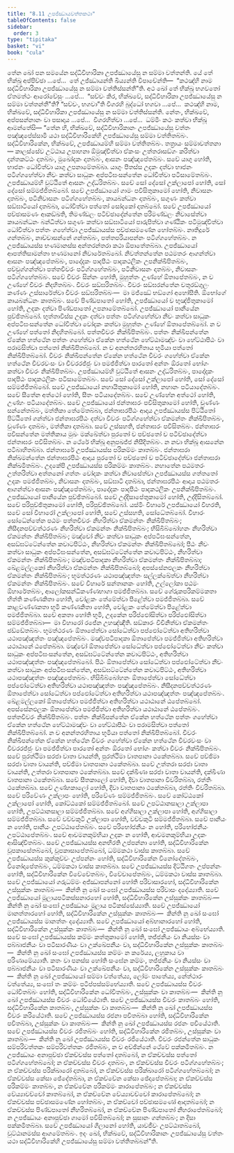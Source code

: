 ```yaml
---
title: "8.11 උපජ්ඣායවත්තකථා"
tableOfContents: false
sidebar:
  order: 3
type: "tipitaka"
basket: "vi"
book: "cula"
---
```



<DynamicBreadcrumb />

<Division number="375" book="cula">

<Paragraph number="1709" book="cula">
තේන ඛෝ පන සමයේන සද්ධිවිහාරිකා උපජ්ඣායේසු න සම්මා වත්තන්ති. යේ තේ භික්ඛූ අප්පිච්ඡා …පේ…  තේ උජ්ඣායන්ති ඛිය්‍යන්ති විපාචේන්ති—  “කථඤ්හි නාම සද්ධිවිහාරිකා උපජ්ඣායේසු න සම්මා වත්තිස්සන්තී”ති. අථ ඛෝ තේ භික්ඛූ භගවතෝ ඒතමත්ථං ආරෝචේසුං …පේ…  “සච්චං කිර, භික්ඛවේ, සද්ධිවිහාරිකා උපජ්ඣායේසු න සම්මා වත්තන්තී”ති? “සච්චං, භගවා”ති විගරහි බුද්ධෝ භගවා …පේ…  කථඤ්හි නාම, භික්ඛවේ, සද්ධිවිහාරිකා උපජ්ඣායේසු න සම්මා වත්තිස්සන්ති. නේතං, භික්ඛවේ, අප්පසන්නානං වා පසාදාය …පේ…  විගරහිත්වා …පේ…  ධම්මිං කථං කත්වා භික්ඛූ ආමන්තේසි—
</Paragraph>

</Division>
<Division number="376" book="cula">

<Paragraph number="1710" book="cula">
“තේන හි, භික්ඛවේ, සද්ධිවිහාරිකානං උපජ්ඣායේසු වත්තං පඤ්ඤපේස්සාමි යථා සද්ධිවිහාරිකේහි උපජ්ඣායේසු සම්මා වත්තිතබ්බං. සද්ධිවිහාරිකේන, භික්ඛවේ, උපජ්ඣායම්හි සම්මා වත්තිතබ්බං. තත්‍රායං සම්මාවත්තනා—
</Paragraph>

<Paragraph number="1711" book="cula">
කාලස්සේව උට්ඨාය උපාහනා ඕමුඤ්චිත්වා ඒකංසං උත්තරාසඞ්ගං කරිත්වා දන්තකට්ඨං දාතබ්බං, මුඛෝදකං දාතබ්බං, ආසනං පඤ්ඤපේතබ්බං. සචේ යාගු හෝති, භාජනං ධෝවිත්වා යාගු උපනාමේතබ්බා. යාගුං පීතස්ස උදකං දත්වා භාජනං පටිග්ගහේත්වා නීචං කත්වා සාධුකං අප්පටිඝංසන්තේන ධෝවිත්වා පටිසාමේතබ්බං. උපජ්ඣායම්හි වුට්ඨිතේ ආසනං උද්ධරිතබ්බං. සචේ සෝ දේසෝ උක්ලාපෝ හෝති, සෝ දේසෝ සම්මජ්ජිතබ්බෝ.
</Paragraph>

<Paragraph number="1712" book="cula">
සචේ උපජ්ඣායෝ ගාමං පවිසිතුකාමෝ හෝති, නිවාසනං දාතබ්බං, පටිනිවාසනං පටිග්ගහේතබ්බං, කායබන්ධනං දාතබ්බං, සගුණං කත්වා සඞ්ඝාටියෝ දාතබ්බා, ධෝවිත්වා පත්තෝ සෝදකෝ දාතබ්බෝ. සචේ උපජ්ඣායෝ පච්ඡාසමණං ආකඞ්ඛති, තිමණ්ඩලං පටිච්ඡාදේන්තේන පරිමණ්ඩලං නිවාසේත්වා කායබන්ධනං බන්ධිත්වා සගුණං කත්වා සඞ්ඝාටියෝ පාරුපිත්වා ගණ්ඨිකං පටිමුඤ්චිත්වා ධෝවිත්වා පත්තං ගහේත්වා උපජ්ඣායස්ස පච්ඡාසමණේන හෝතබ්බං. නාතිදූරේ ගන්තබ්බං, නාච්චාසන්නේ ගන්තබ්බං, පත්තපරියාපන්නං පටිග්ගහේතබ්බං. න උපජ්ඣායස්ස භණමානස්ස අන්තරන්තරා කථා ඕපාතේතබ්බා. උපජ්ඣායෝ ආපත්තිසාමන්තා භණමානෝ නිවාරේතබ්බෝ.
</Paragraph>

<Paragraph number="1713" book="cula">
නිවත්තන්තේන පඨමතරං ආගන්ත්වා ආසනං පඤ්ඤපේතබ්බං, පාදෝදකං පාදපීඨං පාදකථලිකං උපනික්ඛිපිතබ්බං, පච්චුග්ගන්ත්වා පත්තචීවරං පටිග්ගහේතබ්බං, පටිනිවාසනං දාතබ්බං, නිවාසනං පටිග්ගහේතබ්බං. සචේ චීවරං සින්නං හෝති, මුහුත්තං උණ්හේ ඕතාපේතබ්බං, න ච උණ්හේ චීවරං නිදහිතබ්බං. චීවරං සඞ්ඝරිතබ්බං. චීවරං සඞ්ඝරන්තේන චතුරඞ්ගුලං කණ්ණං උස්සාරේත්වා චීවරං සඞ්ඝරිතබ්බං—  මා මජ්ඣේ භඞ්ගෝ අහෝසීති. ඕභෝගේ කායබන්ධනං කාතබ්බං.
</Paragraph>

<Paragraph number="1714" book="cula">
සචේ පිණ්ඩපාතෝ හෝති, උපජ්ඣායෝ ච භුඤ්ජිතුකාමෝ හෝති, උදකං දත්වා පිණ්ඩපාතෝ උපනාමේතබ්බෝ. උපජ්ඣායෝ පානීයේන පුච්ඡිතබ්බෝ. භුත්තාවිස්ස උදකං දත්වා පත්තං පටිග්ගහේත්වා නීචං කත්වා සාධුකං අප්පටිඝංසන්තේන ධෝවිත්වා වෝදකං කත්වා මුහුත්තං උණ්හේ ඕතාපේතබ්බෝ. න ච උණ්හේ පත්තෝ නිදහිතබ්බෝ. පත්තචීවරං නික්ඛිපිතබ්බං. පත්තං නික්ඛිපන්තේන ඒකේන හත්ථේන පත්තං ගහේත්වා ඒකේන හත්ථේන හේට්ඨාමඤ්චං වා හේට්ඨාපීඨං වා පරාමසිත්වා පත්තෝ නික්ඛිපිතබ්බෝ. න ච අනන්තරහිතාය භූමියා පත්තෝ නික්ඛිපිතබ්බෝ. චීවරං නික්ඛිපන්තේන ඒකේන හත්ථේන චීවරං ගහේත්වා ඒකේන හත්ථේන චීවරවංසං වා චීවරරජ්ජුං වා පමජ්ජිත්වා පාරතෝ අන්තං ඕරතෝ භෝගං කත්වා චීවරං නික්ඛිපිතබ්බං. උපජ්ඣායම්හි වුට්ඨිතේ ආසනං උද්ධරිතබ්බං, පාදෝදකං පාදපීඨං පාදකථලිකං පටිසාමේතබ්බං. සචේ සෝ දේසෝ උක්ලාපෝ හෝති, සෝ දේසෝ සම්මජ්ජිතබ්බෝ.
</Paragraph>

<Paragraph number="1715" book="cula">
සචේ උපජ්ඣායෝ නහායිතුකාමෝ හෝති, නහානං පටියාදේතබ්බං. සචේ සීතේන අත්ථෝ හෝති, සීතං පටියාදේතබ්බං. සචේ උණ්හේන අත්ථෝ හෝති, උණ්හං පටියාදේතබ්බං.
</Paragraph>

<Paragraph number="1716" book="cula">
සචේ උපජ්ඣායෝ ජන්තාඝරං පවිසිතුකාමෝ හෝති, චුණ්ණං සන්නේතබ්බං, මත්තිකා තේමේතබ්බා, ජන්තාඝරපීඨං ආදාය උපජ්ඣායස්ස පිට්ඨිතෝ පිට්ඨිතෝ ගන්ත්වා ජන්තාඝරපීඨං දත්වා චීවරං පටිග්ගහේත්වා ඒකමන්තං නික්ඛිපිතබ්බං, චුණ්ණං දාතබ්බං, මත්තිකා දාතබ්බා. සචේ උස්සහති, ජන්තාඝරං පවිසිතබ්බං. ජන්තාඝරං පවිසන්තේන මත්තිකාය මුඛං මක්ඛේත්වා පුරතෝ ච පච්ඡතෝ ච පටිච්ඡාදේත්වා ජන්තාඝරං පවිසිතබ්බං. න ථේරේ භික්ඛූ අනුපඛජ්ජ නිසීදිතබ්බං. න නවා භික්ඛූ ආසනේන පටිබාහිතබ්බා. ජන්තාඝරේ උපජ්ඣායස්ස පරිකම්මං කාතබ්බං. ජන්තාඝරා නික්ඛමන්තේන ජන්තාඝරපීඨං ආදාය පුරතෝ ච පච්ඡතෝ ච පටිච්ඡාදේත්වා ජන්තාඝරා නික්ඛමිතබ්බං.
</Paragraph>

<Paragraph number="1717" book="cula">
උදකේපි උපජ්ඣායස්ස පරිකම්මං කාතබ්බං. නහාතේන පඨමතරං උත්තරිත්වා අත්තනෝ ගත්තං වෝදකං කත්වා නිවාසේත්වා උපජ්ඣායස්ස ගත්තතෝ උදකං පමජ්ජිතබ්බං, නිවාසනං දාතබ්බං, සඞ්ඝාටි දාතබ්බා, ජන්තාඝරපීඨං ආදාය පඨමතරං ආගන්ත්වා ආසනං පඤ්ඤපේතබ්බං, පාදෝදකං පාදපීඨං පාදකථලිකං උපනික්ඛිපිතබ්බං. උපජ්ඣායෝ පානීයේන පුච්ඡිතබ්බෝ. සචේ උද්දිසාපේතුකාමෝ හෝති, උද්දිසිතබ්බෝ. සචේ පරිපුච්ඡිතුකාමෝ හෝති, පරිපුච්ඡිතබ්බෝ.
</Paragraph>

<Paragraph number="1718" book="cula">
යස්මිං විහාරේ උපජ්ඣායෝ විහරති, සචේ සෝ විහාරෝ උක්ලාපෝ හෝති, සචේ උස්සහති, සෝධේතබ්බෝ. විහාරං සෝධේන්තේන පඨමං පත්තචීවරං නීහරිත්වා ඒකමන්තං නික්ඛිපිතබ්බං; නිසීදනපච්චත්ථරණං නීහරිත්වා ඒකමන්තං නික්ඛිපිතබ්බං; භිසිබිබ්බෝහනං නීහරිත්වා ඒකමන්තං නික්ඛිපිතබ්බං; මඤ්චෝ නීචං කත්වා සාධුකං අප්පටිඝංසන්තේන, අසඞ්ඝට්ටේන්තේන කවාටපිට්ඨං, නීහරිත්වා ඒකමන්තං නික්ඛිපිතබ්බෝ; පීඨං නීචං කත්වා සාධුකං අප්පටිඝංසන්තේන, අසඞ්ඝට්ටේන්තේන කවාටපිට්ඨං, නීහරිත්වා ඒකමන්තං නික්ඛිපිතබ්බං; මඤ්චපටිපාදකා නීහරිත්වා ඒකමන්තං නික්ඛිපිතබ්බා; ඛේළමල්ලකෝ නීහරිත්වා ඒකමන්තං නික්ඛිපිතබ්බෝ; අපස්සේනඵලකං නීහරිත්වා ඒකමන්තං නික්ඛිපිතබ්බං; භූමත්ථරණං යථාපඤ්ඤත්තං සල්ලක්ඛේත්වා නීහරිත්වා ඒකමන්තං නික්ඛිපිතබ්බං. සචේ විහාරේ සන්තානකං හෝති, උල්ලෝකා පඨමං ඕහාරේතබ්බං, ආලෝකසන්ධිකණ්ණභාගා පමජ්ජිතබ්බා. සචේ ගේරුකපරිකම්මකතා භිත්ති කණ්ණකිතා හෝති, චෝළකං තේමේත්වා පීළේත්වා පමජ්ජිතබ්බා. සචේ කාළවණ්ණකතා භූමි කණ්ණකිතා හෝති, චෝළකං තේමේත්වා පීළේත්වා පමජ්ජිතබ්බා. සචේ අකතා හෝති භූමි, උදකේන පරිප්ඵෝසිත්වා පරිප්ඵෝසිත්වා සම්මජ්ජිතබ්බා—  මා විහාරෝ රජේන උහඤ්ඤීති. සඞ්කාරං විචිනිත්වා ඒකමන්තං ඡඩ්ඩේතබ්බං.
</Paragraph>

<Paragraph number="1719" book="cula">
භූමත්ථරණං ඕතාපේත්වා සෝධේත්වා පප්ඵෝටේත්වා අතිහරිත්වා යථාපඤ්ඤත්තං පඤ්ඤපේතබ්බං. මඤ්චපටිපාදකා ඕතාපේත්වා පමජ්ජිත්වා අතිහරිත්වා යථාඨානේ ඨපේතබ්බා. මඤ්චෝ ඕතාපේත්වා සෝධේත්වා පප්ඵෝටේත්වා නීචං කත්වා සාධුකං අප්පටිඝංසන්තේන, අසඞ්ඝට්ටේන්තේන කවාටපිට්ඨං, අතිහරිත්වා යථාපඤ්ඤත්තං පඤ්ඤපේතබ්බෝ. පීඨං ඕතාපේත්වා සෝධේත්වා පප්ඵෝටේත්වා නීචං කත්වා සාධුකං අප්පටිඝංසන්තේන, අසඞ්ඝට්ටේන්තේන කවාටපිට්ඨං, අතිහරිත්වා යථාපඤ්ඤත්තං පඤ්ඤපේතබ්බං. භිසිබිබ්බෝහනං ඕතාපේත්වා සෝධේත්වා පප්ඵෝටේත්වා අතිහරිත්වා යථාපඤ්ඤත්තං පඤ්ඤපේතබ්බං. නිසීදනපච්චත්ථරණං ඕතාපේත්වා සෝධේත්වා පප්ඵෝටේත්වා අතිහරිත්වා යථාපඤ්ඤත්තං පඤ්ඤපේතබ්බං. ඛේළමල්ලකෝ ඕතාපේත්වා පමජ්ජිත්වා අතිහරිත්වා යථාඨානේ ඨපේතබ්බෝ. අපස්සේනඵලකං ඕතාපේත්වා පමජ්ජිත්වා අතිහරිත්වා යථාඨානේ ඨපේතබ්බං. පත්තචීවරං නික්ඛිපිතබ්බං. පත්තං නික්ඛිපන්තේන ඒකේන හත්ථේන පත්තං ගහේත්වා ඒකේන හත්ථේන හේට්ඨාමඤ්චං වා හේට්ඨාපීඨං වා පරාමසිත්වා පත්තෝ නික්ඛිපිතබ්බෝ. න ච අනන්තරහිතාය භූමියා පත්තෝ නික්ඛිපිතබ්බෝ. චීවරං නික්ඛිපන්තේන ඒකේන හත්ථේන චීවරං ගහේත්වා ඒකේන හත්ථේන චීවරවංසං වා චීවරරජ්ජුං වා පමජ්ජිත්වා පාරතෝ අන්තං ඕරතෝ භෝගං කත්වා චීවරං නික්ඛිපිතබ්බං.
</Paragraph>

<Paragraph number="1720" book="cula">
සචේ පුරත්ථිමා සරජා වාතා වායන්ති, පුරත්ථිමා වාතපානා ථකේතබ්බා. සචේ පච්ඡිමා සරජා වාතා වායන්ති, පච්ඡිමා වාතපානා ථකේතබ්බා. සචේ උත්තරා සරජා වාතා වායන්ති, උත්තරා වාතපානා ථකේතබ්බා. සචේ දක්ඛිණා සරජා වාතා වායන්ති, දක්ඛිණා වාතපානා ථකේතබ්බා. සචේ සීතකාලෝ හෝති, දිවා වාතපානා විවරිතබ්බා, රත්තිං ථකේතබ්බා. සචේ උණ්හකාලෝ හෝති, දිවා වාතපානා ථකේතබ්බා, රත්තිං විවරිතබ්බා.
</Paragraph>

<Paragraph number="1721" book="cula">
සචේ පරිවේණං උක්ලාපං හෝති, පරිවේණං සම්මජ්ජිතබ්බං. සචේ කෝට්ඨකෝ උක්ලාපෝ හෝති, කෝට්ඨකෝ සම්මජ්ජිතබ්බෝ. සචේ උපට්ඨානසාලා උක්ලාපා හෝති, උපට්ඨානසාලා සම්මජ්ජිතබ්බා. සචේ අග්ගිසාලා උක්ලාපා හෝති, අග්ගිසාලා සම්මජ්ජිතබ්බා. සචේ වච්චකුටි උක්ලාපා හෝති, වච්චකුටි සම්මජ්ජිතබ්බා. සචේ පානීයං න හෝති, පානීයං උපට්ඨාපේතබ්බං. සචේ පරිභෝජනීයං න හෝති, පරිභෝජනීයං උපට්ඨාපේතබ්බං. සචේ ආචමනකුම්භියා උදකං න හෝති, ආචමනකුම්භියා උදකං ආසිඤ්චිතබ්බං.
</Paragraph>

<Paragraph number="1722" book="cula">
සචේ උපජ්ඣායස්ස අනභිරති උප්පන්නා හෝති, සද්ධිවිහාරිකේන වූපකාසේතබ්බෝ, වූපකාසාපේතබ්බෝ, ධම්මකථා වාස්ස කාතබ්බා. සචේ උපජ්ඣායස්ස කුක්කුච්චං උප්පන්නං හෝති, සද්ධිවිහාරිකේන විනෝදේතබ්බං, විනෝදාපේතබ්බං, ධම්මකථා වාස්ස කාතබ්බා. සචේ උපජ්ඣායස්ස දිට්ඨිගතං උප්පන්නං හෝති, සද්ධිවිහාරිකේන විවේචේතබ්බං, විවේචාපේතබ්බං, ධම්මකථා වාස්ස කාතබ්බා. සචේ උපජ්ඣායෝ ගරුධම්මං අජ්ඣාපන්නෝ හෝති පරිවාසාරහෝ, සද්ධිවිහාරිකේන උස්සුක්කං කාතබ්බං—  කින්ති නු ඛෝ සංඝෝ උපජ්ඣායස්ස පරිවාසං දදේය්‍යාති. සචේ උපජ්ඣායෝ මූලායපටිකස්සනාරහෝ හෝති, සද්ධිවිහාරිකේන උස්සුක්කං කාතබ්බං—  කින්ති නු ඛෝ සංඝෝ උපජ්ඣායං මූලාය පටිකස්සේය්‍යාති. සචේ උපජ්ඣායෝ මානත්තාරහෝ හෝති, සද්ධිවිහාරිකේන උස්සුක්කං කාතබ්බං—  කින්ති නු ඛෝ සංඝෝ උපජ්ඣායස්ස මානත්තං දදේය්‍යාති. සචේ උපජ්ඣායෝ අබ්භානාරහෝ හෝති, සද්ධිවිහාරිකේන උස්සුක්කං කාතබ්බං—  කින්ති නු ඛෝ සංඝෝ උපජ්ඣායං අබ්භේය්‍යාති. සචේ සංඝෝ උපජ්ඣායස්ස කම්මං කත්තුකාමෝ හෝති, තජ්ජනීයං වා නියස්සං වා පබ්බාජනීයං වා පටිසාරණීයං වා උක්ඛේපනීයං වා, සද්ධිවිහාරිකේන උස්සුක්කං කාතබ්බං—  කින්ති නු ඛෝ සංඝෝ උපජ්ඣායස්ස කම්මං න කරේය්‍ය, ලහුකාය වා පරිණාමේය්‍යාති. කතං වා පනස්ස හෝති සංඝේන කම්මං, තජ්ජනීයං වා නියස්සං වා පබ්බාජනීයං වා පටිසාරණීයං වා උක්ඛේපනීයං වා, සද්ධිවිහාරිකේන උස්සුක්කං කාතබ්බං—  කින්ති නු ඛෝ උපජ්ඣායෝ සම්මා වත්තේය්‍ය, ලෝමං පාතේය්‍ය, නේත්ථාරං වත්තේය්‍ය, සංඝෝ තං කම්මං පටිප්පස්සම්භේය්‍යාති.
</Paragraph>

<Paragraph number="1723" book="cula">
සචේ උපජ්ඣායස්ස චීවරං ධෝවිතබ්බං හෝති, සද්ධිවිහාරිකේන ධෝවිතබ්බං, උස්සුක්කං වා කාතබ්බං—  කින්ති නු ඛෝ උපජ්ඣායස්ස චීවරං ධෝවියේථාති. සචේ උපජ්ඣායස්ස චීවරං කාතබ්බං හෝති, සද්ධිවිහාරිකේන කාතබ්බං, උස්සුක්කං වා කාතබ්බං—  කින්ති නු ඛෝ උපජ්ඣායස්ස චීවරං කරියේථාති. සචේ උපජ්ඣායස්ස රජනා පචිතබ්බා හෝති, සද්ධිවිහාරිකේන පචිතබ්බා, උස්සුක්කං වා කාතබ්බං—  කින්ති නු ඛෝ උපජ්ඣායස්ස රජනං පචියේථාති. සචේ උපජ්ඣායස්ස චීවරං රජිතබ්බං හෝති, සද්ධිවිහාරිකේන රජිතබ්බං, උස්සුක්කං වා කාතබ්බං—  කින්ති නු ඛෝ උපජ්ඣායස්ස චීවරං රජියේථාති. චීවරං රජන්තේන සාධුකං සම්පරිවත්තකං සම්පරිවත්තකං රජිතබ්බං, න ච අච්ඡින්නේ ථේවේ පක්කමිතබ්බං.
</Paragraph>

<Paragraph number="1724" book="cula">
න උපජ්ඣායං අනාපුච්ඡා ඒකච්චස්ස පත්තෝ දාතබ්බෝ, න ඒකච්චස්ස පත්තෝ පටිග්ගහේතබ්බෝ; න ඒකච්චස්ස චීවරං දාතබ්බං, න ඒකච්චස්ස චීවරං පටිග්ගහේතබ්බං; න ඒකච්චස්ස පරික්ඛාරෝ දාතබ්බෝ, න ඒකච්චස්ස පරික්ඛාරෝ පටිග්ගහේතබ්බෝ; න ඒකච්චස්ස කේසා ඡේදේතබ්බා, න ඒකච්චේන කේසා ඡේදාපේතබ්බා; න ඒකච්චස්ස පරිකම්මං කාතබ්බං, න ඒකච්චේන පරිකම්මං කාරාපේතබ්බං; න ඒකච්චස්ස වේය්‍යාවච්චෝ කාතබ්බෝ, න ඒකච්චේන වේය්‍යාවච්චෝ කාරාපේතබ්බෝ; න ඒකච්චස්ස පච්ඡාසමණේන හෝතබ්බං, න ඒකච්චෝ පච්ඡාසමණෝ ආදාතබ්බෝ; න ඒකච්චස්ස පිණ්ඩපාතෝ නීහරිතබ්බෝ, න ඒකච්චේන පිණ්ඩපාතෝ නීහරාපේතබ්බෝ; න උපජ්ඣායං අනාපුච්ඡා ගාමෝ පවිසිතබ්බෝ; න සුසානං ගන්තබ්බං; න දිසා පක්කමිතබ්බා. සචේ උපජ්ඣායෝ ගිලානෝ හෝති, යාවජීවං උපට්ඨාතබ්බෝ, වුට්ඨානමස්ස ආගමේතබ්බං. ඉදං ඛෝ, භික්ඛවේ, සද්ධිවිහාරිකානං උපජ්ඣායේසු වත්තං යථා සද්ධිවිහාරිකේහි උපජ්ඣායේසු සම්මා වත්තිතබ්බන්”ති.
</Paragraph>
</Division>